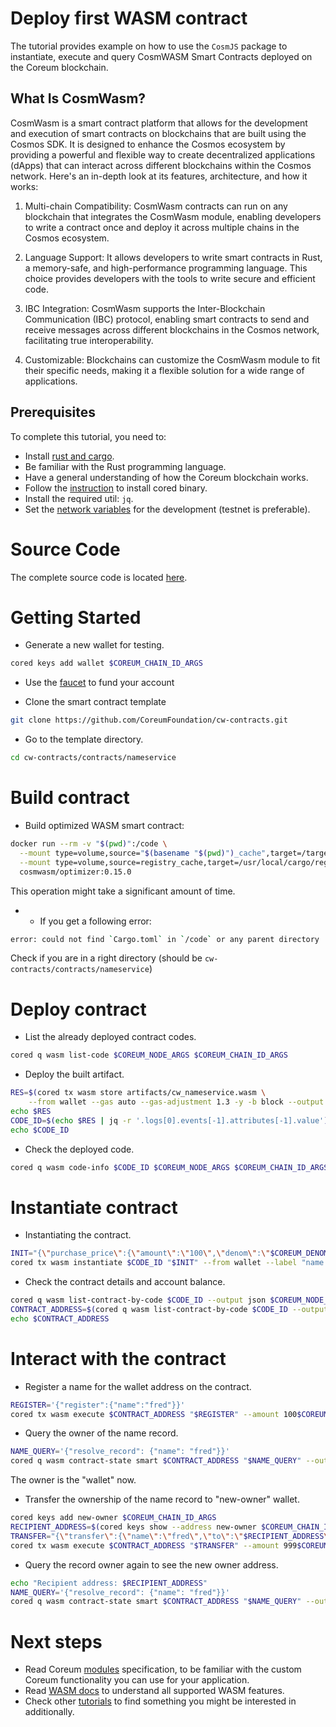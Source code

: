 # Deploy first WASM contract

The tutorial provides example on how to use the `CosmJS` package to instantiate, execute and query CosmWASM Smart Contracts deployed on the Coreum blockchain.

## What Is CosmWasm?

CosmWasm is a smart contract platform that allows for the development and execution of smart contracts on blockchains that are built using the Cosmos SDK. It is designed to enhance the Cosmos ecosystem by providing a powerful and flexible way to create decentralized applications (dApps) that can interact across different blockchains within the Cosmos network. Here's an in-depth look at its features, architecture, and how it works:

1. Multi-chain Compatibility: CosmWasm contracts can run on any blockchain that integrates the CosmWasm module, enabling developers to write a contract once and deploy it across multiple chains in the Cosmos ecosystem.

2. Language Support: It allows developers to write smart contracts in Rust, a memory-safe, and high-performance programming language. This choice provides developers with the tools to write secure and efficient code.

3. IBC Integration: CosmWasm supports the Inter-Blockchain Communication (IBC) protocol, enabling smart contracts to send and receive messages across different blockchains in the Cosmos network, facilitating true interoperability.

4. Customizable: Blockchains can customize the CosmWasm module to fit their specific needs, making it a flexible solution for a wide range of applications.

## Prerequisites

To complete this tutorial, you need to:

* Install <a href="https://www.rust-lang.org/tools/install" target="_blank" rel="noopener noreferrer" className="text-[#25D695] hover:opacity-80 text-base font-bold">rust and cargo</a>.
* Be familiar with the Rust programming language.
* Have a general understanding of how the Coreum blockchain works.
* Follow the [instruction](/docs/next/tutorials/get-started/install-cored) to install cored binary.
* Install the required util: `jq`.
* Set the [network variables](/docs/next/tutorials/get-started/setup-cli) for the development (testnet is preferable).

# Source Code

The complete source code is
located <a href="https://github.com/CoreumFoundation/cw-contracts/tree/main/contracts/nameservice" target="_blank" rel="noopener noreferrer" className="text-[#25D695] hover:opacity-80 text-base font-bold">here</a>.

# Getting Started

* Generate a new wallet for testing.

```bash
cored keys add wallet $COREUM_CHAIN_ID_ARGS
```

* Use the [faucet](/docs/next/tools-and-ecosystem/faucet) to fund your account

* Clone the smart contract template

```bash
git clone https://github.com/CoreumFoundation/cw-contracts.git
```

* Go to the template directory.

```bash
cd cw-contracts/contracts/nameservice
```

# Build contract

* Build optimized WASM smart contract:

```bash
docker run --rm -v "$(pwd)":/code \
  --mount type=volume,source="$(basename "$(pwd)")_cache",target=/target \
  --mount type=volume,source=registry_cache,target=/usr/local/cargo/registry \
  cosmwasm/optimizer:0.15.0
```

This operation might take a significant amount of time.

*
    * If you get a following error:

```bash
error: could not find `Cargo.toml` in `/code` or any parent directory
```

Check if you are in a right directory (should be `cw-contracts/contracts/nameservice`)

# Deploy contract

* List the already deployed contract codes.

```bash
cored q wasm list-code $COREUM_NODE_ARGS $COREUM_CHAIN_ID_ARGS
```

* Deploy the built artifact.

```bash
RES=$(cored tx wasm store artifacts/cw_nameservice.wasm \
    --from wallet --gas auto --gas-adjustment 1.3 -y -b block --output json $COREUM_NODE_ARGS $COREUM_CHAIN_ID_ARGS)
echo $RES
CODE_ID=$(echo $RES | jq -r '.logs[0].events[-1].attributes[-1].value')
echo $CODE_ID
```

[//]: # (Error: strconv.ParseUint: parsing "f388fff922ffbb3845311608887636346eac6246ee20578e11e3577226466e7b": invalid syntax)

* Check the deployed code.

```bash
cored q wasm code-info $CODE_ID $COREUM_NODE_ARGS $COREUM_CHAIN_ID_ARGS
```

# Instantiate contract

* Instantiating the contract.

```bash
INIT="{\"purchase_price\":{\"amount\":\"100\",\"denom\":\"$COREUM_DENOM\"},\"transfer_price\":{\"amount\":\"999\",\"denom\":\"$COREUM_DENOM\"}}"
cored tx wasm instantiate $CODE_ID "$INIT" --from wallet --label "name service" -b block -y --no-admin $COREUM_NODE_ARGS $COREUM_CHAIN_ID_ARGS
```

* Check the contract details and account balance.

```bash
cored q wasm list-contract-by-code $CODE_ID --output json $COREUM_NODE_ARGS $COREUM_CHAIN_ID_ARGS
CONTRACT_ADDRESS=$(cored q wasm list-contract-by-code $CODE_ID --output json $COREUM_NODE_ARGS $COREUM_CHAIN_ID_ARGS | jq -r '.contracts[-1]')
echo $CONTRACT_ADDRESS
```

# Interact with the contract

* Register a name for the wallet address on the contract.

```bash
REGISTER='{"register":{"name":"fred"}}'
cored tx wasm execute $CONTRACT_ADDRESS "$REGISTER" --amount 100$COREUM_DENOM --from wallet -b block -y $COREUM_NODE_ARGS $COREUM_CHAIN_ID_ARGS
```

* Query the owner of the name record.

```bash
NAME_QUERY='{"resolve_record": {"name": "fred"}}'
cored q wasm contract-state smart $CONTRACT_ADDRESS "$NAME_QUERY" --output json $COREUM_NODE_ARGS $COREUM_CHAIN_ID_ARGS
```

The owner is the "wallet" now.

* Transfer the ownership of the name record to "new-owner" wallet.

```bash
cored keys add new-owner $COREUM_CHAIN_ID_ARGS
RECIPIENT_ADDRESS=$(cored keys show --address new-owner $COREUM_CHAIN_ID_ARGS)
TRANSFER="{\"transfer\":{\"name\":\"fred\",\"to\":\"$RECIPIENT_ADDRESS\"}}"
cored tx wasm execute $CONTRACT_ADDRESS "$TRANSFER" --amount 999$COREUM_DENOM --from wallet -b block -y $COREUM_NODE_ARGS $COREUM_CHAIN_ID_ARGS
```

* Query the record owner again to see the new owner address.

```bash
echo "Recipient address: $RECIPIENT_ADDRESS"
NAME_QUERY='{"resolve_record": {"name": "fred"}}'
cored q wasm contract-state smart $CONTRACT_ADDRESS "$NAME_QUERY" --output json $COREUM_NODE_ARGS $COREUM_CHAIN_ID_ARGS
```

# Next steps

* Read Coreum [modules](/docs/next/overview/modules) specification, to be familiar with the custom Coreum functionality you can
  use for your application.
* Read <a href="https://docs.cosmwasm.com/docs" target="_blank" rel="noopener noreferrer" className="text-[#25D695] hover:opacity-80 text-base font-bold">WASM docs</a> to understand all supported WASM features.
* Check other [tutorials](/docs/next/tutorials) to find something you might be interested in additionally.

